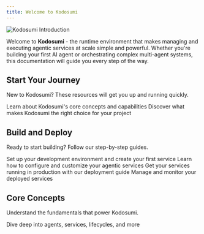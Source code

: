 ```yaml
---
title: Welcome to Kodosumi
---
```


<img
  src="/images/intro.png"
  alt="Kodosumi Introduction"
/>

Welcome to **Kodosumi** - the runtime environment that makes managing and executing agentic services at scale simple and powerful. Whether you're building your first AI agent or orchestrating complex multi-agent systems, this documentation will guide you every step of the way.

## Start Your Journey

New to Kodosumi? These resources will get you up and running quickly.

<CardGroup cols={2}>
  <Card
    title="What is Kodosumi?"
    icon="lightbulb"
    href="/kodosumi-overview"
  >
    Learn about Kodosumi's core concepts and capabilities
  </Card>
  <Card
    title="Why Choose Kodosumi?"
    icon="star"
    href="/why-kodosumi"
  >
    Discover what makes Kodosumi the right choice for your project
  </Card>
</CardGroup>

## Build and Deploy

Ready to start building? Follow our step-by-step guides.

<CardGroup cols={2}>
  <Card
    title="Start Developing"
    icon="code"
    href="/develop"
  >
    Set up your development environment and create your first service
  </Card>
  <Card
    title="Configure Services"
    icon="gear"
    href="/config"
  >
    Learn how to configure and customize your agentic services
  </Card>
  <Card
    title="Deploy to Production"
    icon="rocket"
    href="/quickstart"
  >
    Get your services running in production with our deployment guide
  </Card>
  <Card
    title="Admin Panel"
    icon="dashboard"
    href="/admin-panel"
  >
    Manage and monitor your deployed services
  </Card>
</CardGroup>

## Core Concepts

Understand the fundamentals that power Kodosumi.

<CardGroup cols={1}>
  <Card
    title="Core Concepts"
    icon="book"
    href="/concepts"
  >
    Dive deep into agents, services, lifecycles, and more
  </Card>
</CardGroup>
